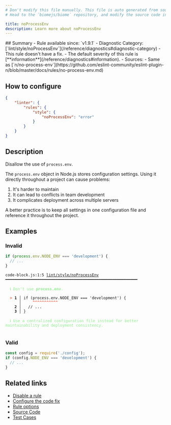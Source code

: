 ```yaml
---
# Don't modify this file manually. This file is auto generated from source, and you will lose your changes next time the website is built.
# Head to the `biomejs/biome` repository, and modify the source code in there.

title: noProcessEnv
description: Learn more about noProcessEnv
---
```


<Tabs>
<TabItem label="JavaScript (and super languages)" icon="seti:javascript">
## Summary
- Rule available since: `v1.9.1`
- Diagnostic Category: [`lint/style/noProcessEnv`](/reference/diagnostics#diagnostic-category)
- This rule doesn't have a fix.
- The default severity of this rule is [**information**](/reference/diagnostics#information).
- Sources: 
  - Same as [`n/no-process-env`](https://github.com/eslint-community/eslint-plugin-n/blob/master/docs/rules/no-process-env.md)

## How to configure
```json title="biome.json"
{
	"linter": {
		"rules": {
			"style": {
				"noProcessEnv": "error"
			}
		}
	}
}

```
## Description
Disallow the use of `process.env`.

The `process.env` object in Node.js stores configuration settings. Using it directly throughout a project can cause problems:

1. It's harder to maintain
2. It can lead to conflicts in team development
3. It complicates deployment across multiple servers

A better practice is to keep all settings in one configuration file and reference it throughout the project.

## Examples

### Invalid

```js
if (process.env.NODE_ENV === 'development') {
  // ...
}
```

<pre class="language-text"><code class="language-text">code-block.js:1:5 <a href="https://biomejs.dev/linter/rules/no-process-env">lint/style/noProcessEnv</a> ━━━━━━━━━━━━━━━━━━━━━━━━━━━━━━━━━━━━━━━━━━━━━━━━━━━━━━━━━━<br /><br />  <strong><span style="color: lightgreen;">ℹ</span></strong> <span style="color: lightgreen;">Don't use </span><span style="color: lightgreen;"><strong>process.env</strong></span><span style="color: lightgreen;">.</span><br />  <br />  <strong><span style="color: Tomato;">&gt;</span></strong> <strong>1 │ </strong>if (process.env.NODE&#95;ENV === 'development') &#123;<br />   <strong>   │ </strong>    <strong><span style="color: Tomato;">^</span></strong><strong><span style="color: Tomato;">^</span></strong><strong><span style="color: Tomato;">^</span></strong><strong><span style="color: Tomato;">^</span></strong><strong><span style="color: Tomato;">^</span></strong><strong><span style="color: Tomato;">^</span></strong><strong><span style="color: Tomato;">^</span></strong><strong><span style="color: Tomato;">^</span></strong><strong><span style="color: Tomato;">^</span></strong><strong><span style="color: Tomato;">^</span></strong><strong><span style="color: Tomato;">^</span></strong><br />    <strong>2 │ </strong>  // ...<br />    <strong>3 │ </strong>&#125;<br />  <br />  <strong><span style="color: lightgreen;">ℹ</span></strong> <span style="color: lightgreen;">Use a centralized configuration file instead for better maintainability and deployment consistency.</span><br />  <br /></code></pre>

### Valid

```js
const config = require('./config');
if (config.NODE_ENV === 'development') {
  // ...
}
```

## Related links

- [Disable a rule](/linter/#disable-a-rule)
- [Configure the code fix](/linter#configure-the-code-fix)
- [Rule options](/linter/#rule-options)
- [Source Code](https://github.com/biomejs/biome/blob/main/crates/biome_js_analyze/src/lint/style/no_process_env.rs)
- [Test Cases](https://github.com/biomejs/biome/blob/main/crates/biome_js_analyze/tests/specs/style/noProcessEnv)

</TabItem>
</Tabs>

